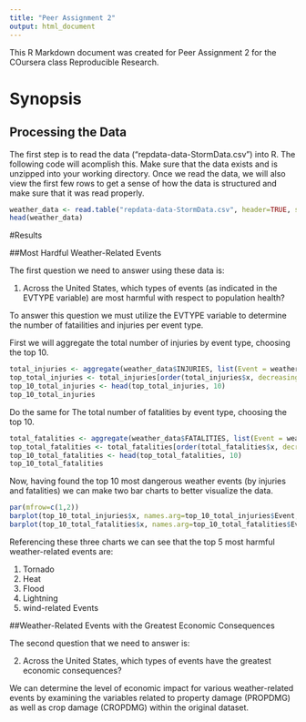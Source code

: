 ```yaml
---
title: "Peer Assignment 2"
output: html_document
---
```


This R Markdown document was created for Peer Assignment 2 for the COursera class Reproducible Research.


# Synopsis



## Processing the Data

The first step is to read the data ("repdata-data-StormData.csv") into R. The following code will acomplish this. Make sure that the data exists and is unzipped into your working directory. Once we read the data, we will also view the first few rows to get a sense of how the data is structured and make sure that it was read properly.

```r
weather_data <- read.table("repdata-data-StormData.csv", header=TRUE, sep=",")
head(weather_data)
```

#Results

##Most Hardful Weather-Related Events

The first question we need to answer using these data is:

1. Across the United States, which types of events (as indicated in the EVTYPE variable) are most harmful with respect to population health?

To answer this question we must utilize the EVTYPE variable to determine the number of fatailities and injuries per event type.

First we will aggregate the total number of injuries by event type, choosing the top 10.

```r
total_injuries <- aggregate(weather_data$INJURIES, list(Event = weather_data$EVTYPE), sum)
top_total_injuries <- total_injuries[order(total_injuries$x, decreasing=TRUE), ]
top_10_total_injuries <- head(top_total_injuries, 10)
top_10_total_injuries
```

Do the same for The total number of fatalities by event type, choosing the top 10. 

```r
total_fatalities <- aggregate(weather_data$FATALITIES, list(Event = weather_data$EVTYPE), sum)
top_total_fatalities <- total_fatalities[order(total_fatalities$x, decreasing=TRUE), ]
top_10_total_fatalities <- head(top_total_fatalities, 10)
top_10_total_fatalities
```

Now, having found the top 10 most dangerous weather events (by injuries and fatalities) we can make two bar charts to better visualize the data. 

```r
par(mfrow=c(1,2))
barplot(top_10_total_injuries$x, names.arg=top_10_total_injuries$Event, cex.names=0.45, las=3, main="Top 10 Events by Total Injuries", ylab="Total Number of Weather-Related Injuries", col="blue")
barplot(top_10_total_fatalities$x, names.arg=top_10_total_fatalities$Event, cex.names=0.45, las=3, main="Top 10 Events by Total Fatalities", ylab="Total Number of Weather-Related Fatalities", col="red")
```

Referencing these three charts we can see that the top 5 most harmful weather-related events are:

1) Tornado
2) Heat
3) Flood
4) Lightning 
5) wind-related Events

##Weather-Related Events with the Greatest Economic Consequences

The second question that we need to answer is:

2) Across the United States, which types of events have the greatest economic consequences?

We can determine the level of economic impact for various weather-related events by examining the variables related to property damage (PROPDMG) as well as crop damage (CROPDMG) within the original dataset. 